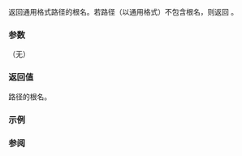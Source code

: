 {{cpp/filesystem/path/title|root_name}}
{{cpp/filesystem/path/navbar}}
{{dcl begin}}
{{dcl|since=c++17|1=
path root_name() const;
}}
{{dcl end}}

返回通用格式路径的根名。若路径（以通用格式）不包含根名，则返回 {{c|path()}}。

===参数===
（无）

===返回值===
路径的根名。

{{cpp/impldef exception}}

===示例===
{{example
|code=
#include &lt;filesystem&gt;
#include &lt;iostream&gt;
namespace fs = std::filesystem;
 
int main()
{
    std::cout &lt;&lt; "当前根名为: " &lt;&lt; fs::current_path().root_name() &lt;&lt; '\n';
}
|p=true
|output=
当前根名为: "C:"
}}

===参阅===
{{dsc begin}}
{{dsc inc|cpp/filesystem/path/dsc root_directory}}
{{dsc inc|cpp/filesystem/path/dsc root_path}}
{{dsc end}}

{{langlinks|es|es|ja|ru}}